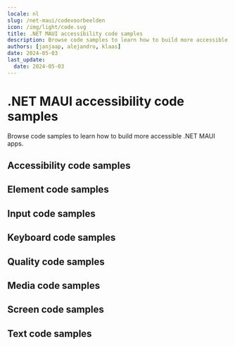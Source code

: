 ```yaml
---
locale: nl
slug: /net-maui/codevoorbeelden
icon: /img/light/code.svg
title: .NET MAUI accessibility code samples
description: Browse code samples to learn how to build more accessible .NET MAUI apps.
authors: [janjaap, alejandro, klaas]
date: 2024-05-03
last_update:
  date: 2024-05-03
---
```


# .NET MAUI accessibility code samples

Browse code samples to learn how to build more accessible .NET MAUI apps.

## Accessibility code samples

<LinkList title="List of .NET MAUI Accessibility Code samples" isHighlighted={true}>
  <LinkListItem
    url="/nl/docs/net-maui/codevoorbeelden/accessibility-action"
    title="Accessibility action"
    label="Accessibility action on .NET MAUI"
    description="Accessibility actions provide alternative ways for users of assistive technologies to perform actions."
  />
  <LinkListItem
    url="/nl/docs/net-maui/codevoorbeelden/accessibility-announcement"
    title="Accessibility announcement"
    label="Accessibility announcement on .NET MAUI"
    description="Users of assistive technologies should be made aware of important changes in content through accessibility announcements."
  />
  <LinkListItem
    url="/nl/docs/net-maui/codevoorbeelden/accessibility-dialog"
    title="Accessibility dialog"
    label="Accessibility dialog on .NET MAUI"
    description="A dialog overlays the screen and offers one or more actions to proceed."
  />
  <LinkListItem
    url="/nl/docs/net-maui/codevoorbeelden/accessibility-focus-indicator"
    title="Accessibility focus indicator"
    label="Accessibility focus indicator on .NET MAUI"
    description="Users should know which element has focus when using a keyboard or assistive technology."
  />
  <LinkListItem
    url="/nl/docs/net-maui/codevoorbeelden/accessibility-focus"
    title="Accessibility focus"
    label="Accessibility focus on .NET MAUI"
    description="Sometimes you need to programmatically move the accessibility focus to a specific element."
  />
  <LinkListItem
    url="/nl/docs/net-maui/codevoorbeelden/accessibility-focusability"
    title="Accessibility focusability"
    label="Accessibility focusability on .NET MAUI"
    description="An element should indicate whether it should be focusable by assistive technologies or not."
  />
  <LinkListItem
    url="/nl/docs/net-maui/codevoorbeelden/accessibility-group"
    title="Accessibility group"
    label="Accessibility group on .NET MAUI"
    description="It is easier and quicker for users of assistive technologies to interact with grouped elements."
  />
  <LinkListItem
    url="/nl/docs/net-maui/codevoorbeelden/accessibility-hint"
    title="Accessibility hint"
    label="Accessibility hint on .NET MAUI"
    description="An accessibility hint helps users to understand what will happen after performing an action."
  />
  <LinkListItem
    url="/nl/docs/net-maui/codevoorbeelden/accessibility-label"
    title="Accessibility label"
    label="Accessibility label on .NET MAUI"
    description="An accessibility label helps users of assistive technologies to identify elements on the screen."
  />
  <LinkListItem
    url="/nl/docs/net-maui/codevoorbeelden/accessibility-language"
    title="Accessibility language"
    label="Accessibility language on .NET MAUI"
    description="When content is written in multiple languages, foreign words should ideally be indicated in their respective language."
  />
  <LinkListItem
    url="/nl/docs/net-maui/codevoorbeelden/accessibility-link"
    title="Accessibility link"
    label="Accessibility link on .NET MAUI"
    description="Links should be accessible for users of assistive technologies."
  />
  <LinkListItem
    url="/nl/docs/net-maui/codevoorbeelden/accessibility-live-region"
    title="Accessibility live region"
    label="Accessibility live region on .NET MAUI"
    description="A live region allows users of assistive technologies to receive updates whenever important information on the screen changes."
  />
  <LinkListItem
    url="/nl/docs/net-maui/codevoorbeelden/accessibility-modal"
    title="Accessibility modal"
    label="Accessibility modal on .NET MAUI"
    description="A modal overlays the screen with additional content."
  />
  <LinkListItem
    url="/nl/docs/net-maui/codevoorbeelden/accessibility-name"
    title="Accessibility name"
    label="Accessibility name on .NET MAUI"
    description="The accessibility name indicates the name used for interface elements by assistive technologies."
  />
  <LinkListItem
    url="/nl/docs/net-maui/codevoorbeelden/accessibility-order"
    title="Accessibility order"
    label="Accessibility order on .NET MAUI"
    description="Assistive technologies try to determine a logical accessibility order based on the placement and properties of the elements on the screen."
  />
  <LinkListItem
    url="/nl/docs/net-maui/codevoorbeelden/accessibility-role"
    title="Accessibility role"
    label="Accessibility role on .NET MAUI"
    description="An accessibility role helps users of assistive technologies to understand the purpose of elements on the screen."
  />
  <LinkListItem
    url="/nl/docs/net-maui/codevoorbeelden/accessibility-state"
    title="Accessibility state"
    label="Accessibility state on .NET MAUI"
    description="An accessibility state helps users of assistive technologies to understand the state of elements on the screen."
  />
  <LinkListItem
    url="/nl/docs/net-maui/codevoorbeelden/accessibility-value"
    title="Accessibility value"
    label="Accessibility value on .NET MAUI"
    description="An accessibility value helps users of assistive technologies to understand the value of elements on the screen."
  />
</LinkList>

## Element code samples

<LinkList title="List of .NET MAUI Element Code samples" isHighlighted={true}>
  <LinkListItem
    url="/nl/docs/net-maui/codevoorbeelden/element-focus-change"
    title="Element focus change"
    label="Element focus change on .NET MAUI"
    description="Whenever an element receives focus, it should not automatically trigger an event which changes context."
  />
  <LinkListItem
    url="/nl/docs/net-maui/codevoorbeelden/element-identification"
    title="Element identification"
    label="Element identification on .NET MAUI"
    description="Functionality that is repeated on multiple screens should use consistent identification."
  />
  <LinkListItem
    url="/nl/docs/net-maui/codevoorbeelden/element-position"
    title="Element position"
    label="Element position on .NET MAUI"
    description="Components that are repeated on multiple screens should have a consistent position."
  />
</LinkList>

## Input code samples

<LinkList title="List of .NET MAUI Input Code samples" isHighlighted={true}>
  <LinkListItem
    url="/nl/docs/net-maui/codevoorbeelden/input-cancellation"
    title="Input cancellation"
    label="Input cancellation on .NET MAUI"
    description="Users should be able to cancel accidental interaction."
  />
  <LinkListItem
    url="/nl/docs/net-maui/codevoorbeelden/input-content-type"
    title="Input content type"
    label="Input content type on .NET MAUI"
    description="Setting the content type for input fields helps user entering data."
  />
  <LinkListItem
    url="/nl/docs/net-maui/codevoorbeelden/input-errors"
    title="Input errors"
    label="Input errors on .NET MAUI"
    description="Users should be notified when they make input errors."
  />
  <LinkListItem
    url="/nl/docs/net-maui/codevoorbeelden/input-gestures"
    title="Input gestures"
    label="Input gestures on .NET MAUI"
    description="Gesture activated functionality should also be available without the use of gestures."
  />
  <LinkListItem
    url="/nl/docs/net-maui/codevoorbeelden/input-instructions"
    title="Input instructions"
    label="Input instructions on .NET MAUI"
    description="When a label might not describe the requested input sufficiently, you should add additional instructions."
  />
  <LinkListItem
    url="/nl/docs/net-maui/codevoorbeelden/input-keyboard-type"
    title="Input keyboard type"
    label="Input keyboard type on .NET MAUI"
    description="Setting the keyboard type for input fields helps user entering data."
  />
  <LinkListItem
    url="/nl/docs/net-maui/codevoorbeelden/input-label"
    title="Input label"
    label="Input label on .NET MAUI"
    description="Input fields should have labels so that users know what input data is expected."
  />
  <LinkListItem
    url="/nl/docs/net-maui/codevoorbeelden/input-motion"
    title="Input motion"
    label="Input motion on .NET MAUI"
    description="Provide an alternative way for actions activated by motion, to allow everyone to use the functionality."
  />
  <LinkListItem
    url="/nl/docs/net-maui/codevoorbeelden/input-predictable"
    title="Input predictable"
    label="Input predictable on .NET MAUI"
    description="Whenever a user provides input, there should be no change of context."
  />
</LinkList>

## Keyboard code samples

<LinkList title="List of .NET MAUI Keyboard Code samples" isHighlighted={true}>
  <LinkListItem
    url="/nl/docs/net-maui/codevoorbeelden/keyboard-order"
    title="Keyboard order"
    label="Keyboard order on .NET MAUI"
    description="By adjusting the keyboard order, you can provide a great experience for users that control their device using a hardware keyboard."
  />
  <LinkListItem
    url="/nl/docs/net-maui/codevoorbeelden/keyboard-shortcuts"
    title="Keyboard shortcuts"
    label="Keyboard shortcuts on .NET MAUI"
    description="Most people operate their smartphones with touch, but some people use an external keyboard."
  />
</LinkList>

## Quality code samples

<LinkList title="List of .NET MAUI Quality Code samples" isHighlighted={true}>
  <LinkListItem
    url="/nl/docs/net-maui/codevoorbeelden/linting"
    title="Linting"
    label="Linting on .NET MAUI"
    description="Linting is the process of running a tool which analyzes your code for potential errors."
  />
</LinkList>

## Media code samples

<LinkList title="List of .NET MAUI Media Code samples" isHighlighted={true}>
  <LinkListItem
    url="/nl/docs/net-maui/codevoorbeelden/audio-control"
    title="Audio control"
    label="Audio control on .NET MAUI"
    description="Users should be able to control audio whenever it plays automatically."
  />
  <LinkListItem
    url="/nl/docs/net-maui/codevoorbeelden/audio-description"
    title="Audio description"
    label="Audio description on .NET MAUI"
    description="Videos should include audio description when important visual details are shown which you cannot hear."
  />
  <LinkListItem
    url="/nl/docs/net-maui/codevoorbeelden/live-captions"
    title="Live captions"
    label="Live captions on .NET MAUI"
    description="Captions should be provided in real-time to enable users to understand what is being said in live videos."
  />
  <LinkListItem
    url="/nl/docs/net-maui/codevoorbeelden/captions"
    title="Captions"
    label="Captions on .NET MAUI"
    description="Captions should be provided to enable users to understand what is being said in videos."
  />
  <LinkListItem
    url="/nl/docs/net-maui/codevoorbeelden/transcript"
    title="Transcript"
    label="Transcript on .NET MAUI"
    description="Videos should contain a transcript to allow users to read what is shown in media, such as a video or podcast."
  />
</LinkList>

## Screen code samples

<LinkList title="List of .NET MAUI Screen Code samples" isHighlighted={true}>
  <LinkListItem
    url="/nl/docs/net-maui/codevoorbeelden/reduced-animations"
    title="Reduced animations"
    label="Reduced animations on .NET MAUI"
    description="Content which conveys a sense of motion can be a barrier for users."
  />
  <LinkListItem
    url="/nl/docs/net-maui/codevoorbeelden/contrast"
    title="Contrast"
    label="Contrast on .NET MAUI"
    description="Apps should provide enough contrast between text and its background so that it can be read by people with moderately low vision."
  />
  <LinkListItem
    url="/nl/docs/net-maui/codevoorbeelden/dark-mode"
    title="Dark mode"
    label="Dark mode on .NET MAUI"
    description="Dark mode darkens background colors and provides a more comfortable viewing experience in low light."
  />
  <LinkListItem
    url="/nl/docs/net-maui/codevoorbeelden/frequent-flashes"
    title="Frequent flashes"
    label="Frequent flashes on .NET MAUI"
    description="Rapidly flashing images or views can cause seizures for some users."
  />
  <LinkListItem
    url="/nl/docs/net-maui/codevoorbeelden/descriptive-headers"
    title="Descriptive headers"
    label="Descriptive headers on .NET MAUI"
    description="Screens should have descriptive headers, this helps users find specific content and orient themselves within your app."
  />
  <LinkListItem
    url="/nl/docs/net-maui/codevoorbeelden/descriptive-labels"
    title="Descriptive labels"
    label="Descriptive labels on .NET MAUI"
    description="Screens should have descriptive labels, these help users recognize which purpose controls have."
  />
  <LinkListItem
    url="/nl/docs/net-maui/codevoorbeelden/screen-orientation"
    title="Screen orientation"
    label="Screen orientation on .NET MAUI"
    description="Apps should adapt to the preferred display orientation of the user."
  />
  <LinkListItem
    url="/nl/docs/net-maui/codevoorbeelden/reflow"
    title="Reflow"
    label="Reflow on .NET MAUI"
    description="Content on the screen should reflow based on the users' preferences."
  />
  <LinkListItem
    url="/nl/docs/net-maui/codevoorbeelden/search-functionality"
    title="Search functionality"
    label="Search functionality on .NET MAUI"
    description="Users might have difficulty finding a specific screen."
  />
  <LinkListItem
    url="/nl/docs/net-maui/codevoorbeelden/skip-content"
    title="Skip content"
    label="Skip content on .NET MAUI"
    description="It can be helpful for users to skip repeated blocks of content."
  />
  <LinkListItem
    url="/nl/docs/net-maui/codevoorbeelden/adjustable-timing"
    title="Adjustable timing"
    label="Adjustable timing on .NET MAUI"
    description="Everyone, including people with disabilities, should have adequate time to interact with your app."
  />
  <LinkListItem
    url="/nl/docs/net-maui/codevoorbeelden/screen-title"
    title="Screen title"
    label="Screen title on .NET MAUI"
    description="Each screen should have a descriptive title, which helps users with identifying the screen."
  />
</LinkList>

## Text code samples

<LinkList title="List of .NET MAUI Text Code samples" isHighlighted={true}>
  <LinkListItem
    url="/nl/docs/net-maui/codevoorbeelden/bold-text"
    title="Bold text"
    label="Bold text on .NET MAUI"
    description="Apps should use bold text when users have indicated this as a preference in the system settings."
  />
  <LinkListItem
    url="/nl/docs/net-maui/codevoorbeelden/text-element"
    title="Text element"
    label="Text element on .NET MAUI"
    description="Always use text elements to display text, unless this is not possible due to styling, such as text logo's."
  />
  <LinkListItem
    url="/nl/docs/net-maui/codevoorbeelden/localization"
    title="Localization"
    label="Localization on .NET MAUI"
    description="Assistive technologies, such as the screen reader, use the locale for the pronunciation of utterances."
  />
  <LinkListItem
    url="/nl/docs/net-maui/codevoorbeelden/scale-text"
    title="Scale text"
    label="Scale text on .NET MAUI"
    description="Apps should scale text to the size specified by users in the system settings."
  />
  <LinkListItem
    url="/nl/docs/net-maui/codevoorbeelden/text-spacing"
    title="Text spacing"
    label="Text spacing on .NET MAUI"
    description="Content should adapt to increased spacing between lines, words, letters, and paragraphs."
  />
  <LinkListItem
    url="/nl/docs/net-maui/codevoorbeelden/text-truncation"
    title="Text truncation"
    label="Text truncation on .NET MAUI"
    description="Text should never get truncated in your app, even when users have enlarged their font size."
  />
</LinkList>
